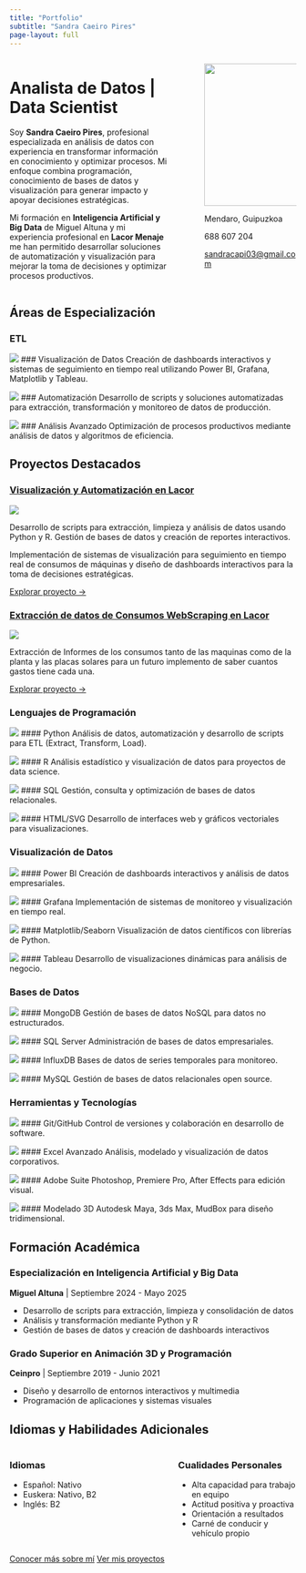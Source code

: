 ```yaml
---
title: "Portfolio"
subtitle: "Sandra Caeiro Pires"
page-layout: full
---
```


::::::: columns
::: {.column width="60%"}
# Analista de Datos | Data Scientist

Soy **Sandra Caeiro Pires**, profesional especializada en análisis de datos con experiencia en transformar información en conocimiento y optimizar procesos. Mi enfoque combina programación, conocimiento de bases de datos y visualización para generar impacto y apoyar decisiones estratégicas.

Mi formación en **Inteligencia Artificial y Big Data** de Miguel Altuna y mi experiencia profesional en **Lacor Menaje** me han permitido desarrollar soluciones de automatización y visualización para mejorar la toma de decisiones y optimizar procesos productivos.
:::

::: {.column width="5%"}
:::

:::: {.column width="35%"}
![](Images/Sandra.png){.rounded width="250px"}

::: contact-info
<p><i class="bi bi-geo-alt"></i> Mendaro, Guipuzkoa</p>

<p><i class="bi bi-telephone"></i> 688 607 204</p>

<p><i class="bi bi-envelope"></i> <a href="mailto:sandracapi03@gmail.com">sandracapi03\@gmail.com</a></p>
:::
::::
:::::::

## Áreas de Especialización

### ETL

:::::: grid
::: {.g-col-4 .specialty-box}
![](Images/visualizacion.png){.specialty-icon} \### Visualización de Datos Creación de dashboards interactivos y sistemas de seguimiento en tiempo real utilizando Power BI, Grafana, Matplotlib y Tableau.
:::

::: {.g-col-4 .specialty-box}
![](Images/automatizacion.png){.specialty-icon} \### Automatización Desarrollo de scripts y soluciones automatizadas para extracción, transformación y monitoreo de datos de producción.
:::

::: {.g-col-4 .specialty-box}
![](Images/analisis.png){.specialty-icon} \### Análisis Avanzado Optimización de procesos productivos mediante análisis de datos y algoritmos de eficiencia.
:::
::::::

## Proyectos Destacados

::::: grid
::: g-col-6
### [Visualización y Automatización en Lacor](/DocumentacionConsumos/index.html)

![](Images/Lacor.jpg)

Desarrollo de scripts para extracción, limpieza y análisis de datos usando Python y R. Gestión de bases de datos y creación de reportes interactivos.

Implementación de sistemas de visualización para seguimiento en tiempo real de consumos de máquinas y diseño de dashboards interactivos para la toma de decisiones estratégicas.


[Explorar proyecto →](/DocumentacionConsumos/index.html)
:::

::: g-col-6
### [Extracción de datos de Consumos WebScraping en Lacor](/projects/bigdata/index.qmd)

![](Images/bigdata_preview.png)

Extracción de Informes de los consumos tanto de las maquinas como de la planta y las placas solares para un futuro implemento de saber cuantos gastos tiene cada una.

[Explorar proyecto →](/projects/bigdata/index.qmd)
:::
:::::


### Lenguajes de Programación

:::: {.grid}

::: {.g-col-3 .tech-skill}
![](Images/python.png){.tech-icon}
#### Python
Análisis de datos, automatización y desarrollo de scripts para ETL (Extract, Transform, Load).
:::

::: {.g-col-3 .tech-skill}
![](Images/r.png){.tech-icon}
#### R
Análisis estadístico y visualización de datos para proyectos de data science.
:::

::: {.g-col-3 .tech-skill}
![](Images/sql.png){.tech-icon}
#### SQL
Gestión, consulta y optimización de bases de datos relacionales.
:::

::: {.g-col-3 .tech-skill}
![](Images/html.png){.tech-icon}
#### HTML/SVG
Desarrollo de interfaces web y gráficos vectoriales para visualizaciones.
:::

::::

### Visualización de Datos

:::: {.grid}

::: {.g-col-3 .tech-skill}
![](Images/powerbi.png){.tech-icon}
#### Power BI
Creación de dashboards interactivos y análisis de datos empresariales.
:::

::: {.g-col-3 .tech-skill}
![](Images/grafana.png){.tech-icon}
#### Grafana
Implementación de sistemas de monitoreo y visualización en tiempo real.
:::

::: {.g-col-3 .tech-skill}
![](Images/matplotlib.png){.tech-icon}
#### Matplotlib/Seaborn
Visualización de datos científicos con librerías de Python.
:::

::: {.g-col-3 .tech-skill}
![](Images/tableau.png){.tech-icon}
#### Tableau
Desarrollo de visualizaciones dinámicas para análisis de negocio.
:::

::::

### Bases de Datos

:::: {.grid}

::: {.g-col-3 .tech-skill}
![](Images/mongodb.png){.tech-icon}
#### MongoDB
Gestión de bases de datos NoSQL para datos no estructurados.
:::

::: {.g-col-3 .tech-skill}
![](Images/sqlserver.png){.tech-icon}
#### SQL Server
Administración de bases de datos empresariales.
:::

::: {.g-col-3 .tech-skill}
![](Images/influxdb.png){.tech-icon}
#### InfluxDB
Bases de datos de series temporales para monitoreo.
:::

::: {.g-col-3 .tech-skill}
![](Images/mysql.png){.tech-icon}
#### MySQL
Gestión de bases de datos relacionales open source.
:::

::::

### Herramientas y Tecnologías

:::: {.grid}

::: {.g-col-3 .tech-skill}
![](Images/github.png){.tech-icon}
#### Git/GitHub
Control de versiones y colaboración en desarrollo de software.
:::

::: {.g-col-3 .tech-skill}
![](Images/excel.png){.tech-icon}
#### Excel Avanzado
Análisis, modelado y visualización de datos corporativos.
:::

::: {.g-col-3 .tech-skill}
![](Images/adobe.png){.tech-icon}
#### Adobe Suite
Photoshop, Premiere Pro, After Effects para edición visual.
:::

::: {.g-col-3 .tech-skill}
![](Images/3d.png){.tech-icon}
#### Modelado 3D
Autodesk Maya, 3ds Max, MudBox para diseño tridimensional.
:::

::::

## Formación Académica

::::: education-container
::: education-item
### Especialización en Inteligencia Artificial y Big Data

**Miguel Altuna** \| Septiembre 2024 - Mayo 2025

-   Desarrollo de scripts para extracción, limpieza y consolidación de datos
-   Análisis y transformación mediante Python y R
-   Gestión de bases de datos y creación de dashboards interactivos
:::

::: education-item
### Grado Superior en Animación 3D y Programación

**Ceinpro** \| Septiembre 2019 - Junio 2021

-   Diseño y desarrollo de entornos interactivos y multimedia
-   Programación de aplicaciones y sistemas visuales
:::
:::::

## Idiomas y Habilidades Adicionales

:::::: columns
::: {.column width="45%"}
### Idiomas

-   Español: Nativo
-   Euskera: Nativo, B2
-   Inglés: B2
:::

::: {.column width="10%"}
:::

::: {.column width="45%"}
### Cualidades Personales

-   Alta capacidad para trabajo en equipo
-   Actitud positiva y proactiva
-   Orientación a resultados
-   Carné de conducir y vehículo propio
:::
::::::

::: cta-container
<a href="about.qmd" class="btn btn-primary">Conocer más sobre mí</a> <a href="projects/lacordual/index.qmd" class="btn btn-outline">Ver mis proyectos</a>
:::
